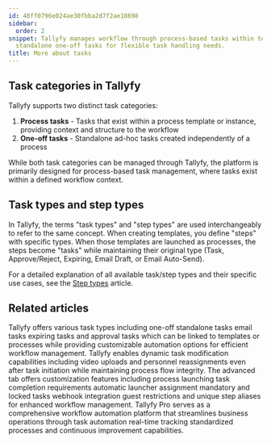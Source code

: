 ```yaml
---
id: 48ff0796e024ae30fbba2d7f2ae18698
sidebar:
  order: 2
snippet: Tallyfy manages workflow through process-based tasks within templates and
  standalone one-off tasks for flexible task handling needs.
title: More about tasks
---
```


## Task categories in Tallyfy

Tallyfy supports two distinct task categories:

1. **Process tasks** - Tasks that exist within a process template or instance, providing context and structure to the workflow
2. **One-off tasks** - Standalone ad-hoc tasks created independently of a process

While both task categories can be managed through Tallyfy, the platform is primarily designed for process-based task management, where tasks exist within a defined workflow context.

## Task types and step types

In Tallyfy, the terms "task types" and "step types" are used interchangeably to refer to the same concept. When creating templates, you define "steps" with specific types. When those templates are launched as processes, the steps become "tasks" while maintaining their original type (Task, Approve/Reject, Expiring, Email Draft, or Email Auto-Send).

For a detailed explanation of all available task/step types and their specific use cases, see the [Step types](/products/pro/tracking-and-tasks/tasks/what-types-of-tasks-can-i-create-with-tallyfy/) article.


<PageTree />


## Related articles
<CardGrid>
<LinkTitleCard header="<b>Tasks > Step types</b>" href="/products/pro/tracking-and-tasks/tasks/what-types-of-tasks-can-i-create-with-tallyfy/" > Tallyfy offers various task types including one-off standalone tasks email tasks expiring tasks and approval tasks which can be linked to templates or processes while providing customizable automation options for efficient workflow management. </LinkTitleCard>
<LinkTitleCard header="<b>Tasks > Edit tasks</b>" href="/products/pro/tracking-and-tasks/tasks/edit-task/" > Tallyfy enables dynamic task modification capabilities including video uploads and personnel reassignments even after task initiation while maintaining process flow integrity. </LinkTitleCard>
<LinkTitleCard header="<b>Tasks > Advanced tab</b>" href="/products/pro/tracking-and-tasks/tasks/how-can-i-utilize-tallyfys-advanced-tab-features/" > The advanced tab offers customization features including process launching task completion requirements automatic launcher assignment mandatory and locked tasks webhook integration guest restrictions and unique step aliases for enhanced workflow management. </LinkTitleCard>
<LinkTitleCard header="<b>Introduction</b>" href="/products/pro/" > Tallyfy Pro serves as a comprehensive workflow automation platform that streamlines business operations through task automation real-time tracking standardized processes and continuous improvement capabilities. </LinkTitleCard>
</CardGrid>
